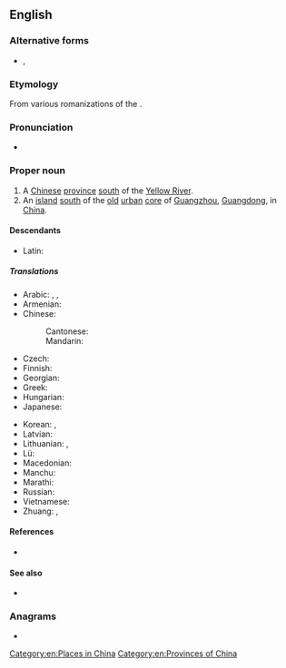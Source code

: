 {{also|hênan|Hénán}}
==English==
{{wikipedia}}
{{commonscat}}

===Alternative forms===
* {{qualifier|obsolete}} {{l|en|Honan}}, {{l|en|Ho-nan}}

===Etymology===
From various romanizations of the {{der|en|zh|河南|lit=[land] [[south]] of the [[river]]}}.

===Pronunciation===
* {{IPA|en|/həˈnɑːn/|/həˈnæn/}}

===Proper noun===
{{en-proper noun}}

# A [[Chinese]] [[province]] [[south]] of the [[Yellow River]].
# An [[island]] [[south]] of the [[old]] [[urban]] [[core]] of [[Guangzhou]], [[Guangdong]], in [[China]].

====Descendants====
* Latin: {{m|mul|henanensis}}

=====Translations=====
{{trans-top|Chinese province}}
* Arabic: {{t|ar|خِنَان|m}}, {{t|ar|خِينَان|m|tr=ḵinān}}, {{t|ar|هِينَان|m|tr=hinān}}
* Armenian: {{t|hy|Հենան|sc=Armn}}
* Chinese:
*: Cantonese: {{t|yue|河南|tr=ho4 naam4|sc=Hani}}
*: Mandarin: {{t+|cmn|河南|tr=Hénán|sc=Hani}}
* Czech: {{t|cs|Che-nan}}
* Finnish: {{t|fi|Henan}}
* Georgian: {{t|ka|ხენანი}}
* Greek: {{t|el|Χενάν}}
* Hungarian: {{t|hu|Honan}}
* Japanese: {{t|ja|河南|tr=かなん, Kanan}}
{{trans-mid}}
* Korean: {{t|ko|^허난}}, {{t|ko|하남}}
* Latvian: {{t|lv|Henaņa}}
* Lithuanian: {{t|lt|Henanas}}, {{t|lt|Henanis}}
* Lü: {{t|khb|ᦷᦆᧉᦓᦱᧃᧉ}}
* Macedonian: {{t|mk|Хе́нан}}
* Manchu: {{t|mnc|ᡥᠣᠨᠠᠨ}}
* Marathi: {{t|mr|हेनान}}
* Russian: {{t|ru|Хэна́нь|m}}
* Vietnamese: {{t|vi|Hà Nam}}
* Zhuang: {{t|za|Hoznamz}}, {{t|za|Hoznanz}}
{{trans-bottom}}

====References====
* {{R:Lexico|pos=pn}}

====See also====
* {{l|en|Zhengzhou}}

===Anagrams===
* {{anagrams|en|a=aehnn|henna}}

[[Category:en:Places in China]]
[[Category:en:Provinces of China]]
